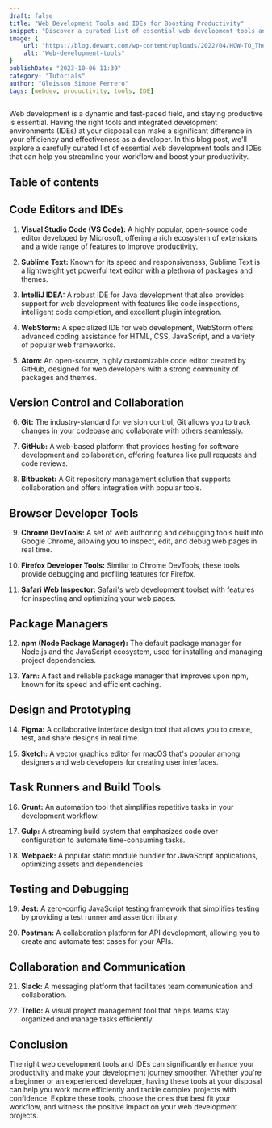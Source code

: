 ```yaml
---
draft: false
title: "Web Development Tools and IDEs for Boosting Productivity"
snippet: "Discover a curated list of essential web development tools and integrated development environments (IDEs) that can supercharge your productivity. Streamline your workflow and become a more efficient developer."
image: {
    url: "https://blog.devart.com/wp-content/uploads/2022/04/HOW-TO_The_Difference_Between_an_IDE_Code_Editor.jpg",
    alt: "Web-development-tools"
}
publishDate: "2023-10-06 11:39"
category: "Tutorials"
author: "Gleisson Simone Ferrero"
tags: [webdev, productivity, tools, IDE]
---
```



Web development is a dynamic and fast-paced field, and staying productive is essential. Having the right tools and integrated development environments (IDEs) at your disposal can make a significant difference in your efficiency and effectiveness as a developer. In this blog post, we'll explore a carefully curated list of essential web development tools and IDEs that can help you streamline your workflow and boost your productivity.

## Table of contents

## Code Editors and IDEs

1. **Visual Studio Code (VS Code):** A highly popular, open-source code editor developed by Microsoft, offering a rich ecosystem of extensions and a wide range of features to improve productivity.

2. **Sublime Text:** Known for its speed and responsiveness, Sublime Text is a lightweight yet powerful text editor with a plethora of packages and themes.

3. **IntelliJ IDEA:** A robust IDE for Java development that also provides support for web development with features like code inspections, intelligent code completion, and excellent plugin integration.

4. **WebStorm:** A specialized IDE for web development, WebStorm offers advanced coding assistance for HTML, CSS, JavaScript, and a variety of popular web frameworks.

5. **Atom:** An open-source, highly customizable code editor created by GitHub, designed for web developers with a strong community of packages and themes.

## Version Control and Collaboration

6. **Git:** The industry-standard for version control, Git allows you to track changes in your codebase and collaborate with others seamlessly.

7. **GitHub:** A web-based platform that provides hosting for software development and collaboration, offering features like pull requests and code reviews.

8. **Bitbucket:** A Git repository management solution that supports collaboration and offers integration with popular tools.

## Browser Developer Tools

9. **Chrome DevTools:** A set of web authoring and debugging tools built into Google Chrome, allowing you to inspect, edit, and debug web pages in real time.

10. **Firefox Developer Tools:** Similar to Chrome DevTools, these tools provide debugging and profiling features for Firefox.

11. **Safari Web Inspector:** Safari's web development toolset with features for inspecting and optimizing your web pages.

## Package Managers

12. **npm (Node Package Manager):** The default package manager for Node.js and the JavaScript ecosystem, used for installing and managing project dependencies.

13. **Yarn:** A fast and reliable package manager that improves upon npm, known for its speed and efficient caching.

## Design and Prototyping

14. **Figma:** A collaborative interface design tool that allows you to create, test, and share designs in real time.

15. **Sketch:** A vector graphics editor for macOS that's popular among designers and web developers for creating user interfaces.

## Task Runners and Build Tools

16. **Grunt:** An automation tool that simplifies repetitive tasks in your development workflow.

17. **Gulp:** A streaming build system that emphasizes code over configuration to automate time-consuming tasks.

18. **Webpack:** A popular static module bundler for JavaScript applications, optimizing assets and dependencies.

## Testing and Debugging

19. **Jest:** A zero-config JavaScript testing framework that simplifies testing by providing a test runner and assertion library.

20. **Postman:** A collaboration platform for API development, allowing you to create and automate test cases for your APIs.

## Collaboration and Communication

21. **Slack:** A messaging platform that facilitates team communication and collaboration.

22. **Trello:** A visual project management tool that helps teams stay organized and manage tasks efficiently.

## Conclusion

The right web development tools and IDEs can significantly enhance your productivity and make your development journey smoother. Whether you're a beginner or an experienced developer, having these tools at your disposal can help you work more efficiently and tackle complex projects with confidence. Explore these tools, choose the ones that best fit your workflow, and witness the positive impact on your web development projects.